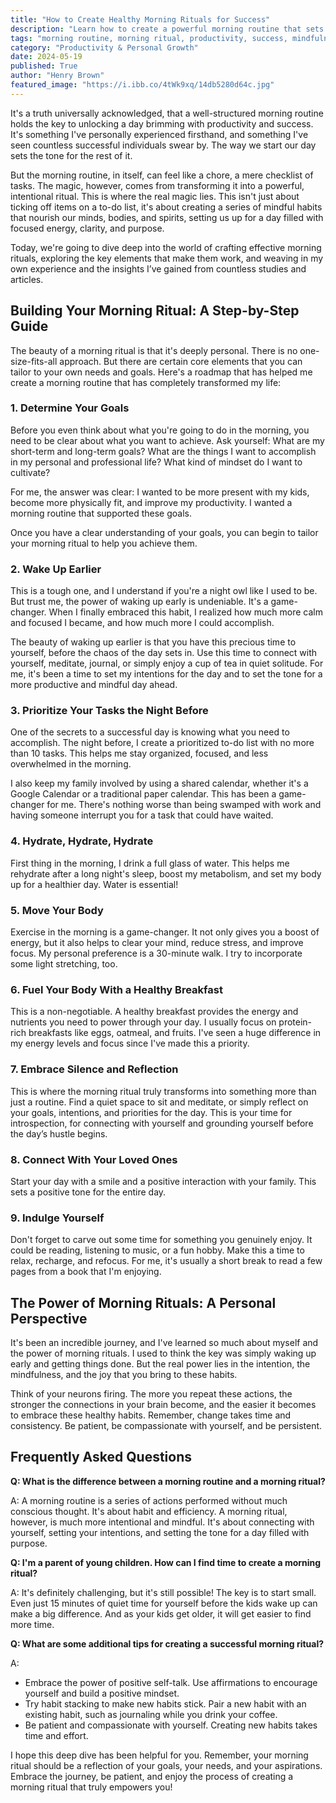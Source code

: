 ```yaml
---
title: "How to Create Healthy Morning Rituals for Success"
description: "Learn how to create a powerful morning routine that sets you up for a productive and fulfilling day. This guide provides a step-by-step approach to crafting a personalized morning ritual that aligns with your goals and boosts your well-being."
tags: "morning routine, morning ritual, productivity, success, mindfulness, self-care, habits, goals, personal development, well-being, time management, focus, energy"
category: "Productivity & Personal Growth"
date: 2024-05-19
published: True
author: "Henry Brown"
featured_image: "https://i.ibb.co/4tWk9xq/14db5280d64c.jpg"
---
```



It's a truth universally acknowledged, that a well-structured morning routine holds the key to unlocking a day brimming with productivity and success.  It's something I've personally experienced firsthand, and something I've seen countless successful individuals swear by.  The way we start our day sets the tone for the rest of it. 

But the morning routine, in itself, can feel like a chore, a mere checklist of tasks.  The magic, however, comes from transforming it into a  powerful,  intentional ritual. This is where the real magic lies.  This isn't just about ticking off items on a to-do list, it's about creating a  series of mindful habits that nourish our minds, bodies, and spirits, setting us up for a day filled with focused energy, clarity, and purpose. 

Today, we're going to dive deep into the world of crafting effective morning rituals, exploring the key elements that make them work, and weaving in my own experience and the insights I’ve gained from countless studies and articles.

## Building Your Morning Ritual: A Step-by-Step Guide

The beauty of a morning ritual is that it's deeply personal. There is no one-size-fits-all approach.  But there are certain core elements that you can tailor to your own needs and goals. Here's a roadmap that has helped me create a morning routine that has completely transformed my life:

### 1. Determine Your Goals

Before you even think about what you're going to do in the morning, you need to be clear about what you want to achieve.  Ask yourself: What are my short-term and long-term goals?  What are the things I want to accomplish in my personal and professional life?  What kind of mindset do I want to cultivate?  

For me, the answer was clear: I wanted to be more present with my kids, become more physically fit, and improve my productivity. I wanted a morning routine that supported these goals.  

Once you have a clear understanding of your goals, you can begin to tailor your morning ritual to help you achieve them. 

### 2. Wake Up Earlier

This is a tough one, and I understand if you're a night owl like I used to be.  But trust me, the power of waking up early is undeniable.  It's a game-changer.   When I finally embraced this habit, I realized how much more calm and focused I became, and how much more I could accomplish.

The beauty of waking up earlier is that you have this precious time to yourself, before the chaos of the day sets in.  Use this time to connect with yourself, meditate, journal, or simply enjoy a cup of tea in quiet solitude.  For me, it's been a time to set my intentions for the day and to set the tone for a more productive and mindful day ahead.

### 3. Prioritize Your Tasks the Night Before

One of the secrets to a successful day is knowing what you need to accomplish.  The night before, I create a prioritized to-do list with no more than 10 tasks.  This helps me stay organized, focused, and less overwhelmed in the morning.

I also keep my family involved by using a shared calendar, whether it's a Google Calendar or a traditional paper calendar.  This has been a game-changer for me.  There's nothing worse than being swamped with work and having someone interrupt you for a task that could have waited.

### 4. Hydrate, Hydrate, Hydrate

First thing in the morning, I drink a full glass of water. This helps me rehydrate after a long night's sleep, boost my metabolism, and set my body up for a healthier day.  Water is essential!

### 5. Move Your Body

Exercise in the morning is a game-changer. It not only gives you a boost of energy, but it also helps to clear your mind, reduce stress, and improve focus.  My personal preference is a 30-minute walk.  I try to incorporate some light stretching, too.

### 6.  Fuel Your Body With a Healthy Breakfast

This is a non-negotiable.  A healthy breakfast provides the energy and nutrients you need to power through your day.  I usually focus on protein-rich breakfasts like eggs, oatmeal, and fruits.  I've seen a huge difference in my energy levels and focus since I've made this a priority.

### 7.  Embrace Silence and Reflection

This is where the morning ritual truly transforms into something more than just a routine.  Find a quiet space to sit and meditate, or simply reflect on your goals, intentions, and priorities for the day. This is your time for introspection, for connecting with yourself and grounding yourself before the day’s hustle begins.

### 8.  Connect With Your Loved Ones

Start your day with a smile and a positive interaction with your family.  This sets a positive tone for the entire day. 

### 9.  Indulge Yourself

Don't forget to carve out some time for something you genuinely enjoy.  It could be reading, listening to music, or a fun hobby.  Make this a time to relax, recharge, and refocus.  For me, it's usually a short break to read a few pages from a book that I'm enjoying. 

## The Power of Morning Rituals: A Personal Perspective

It's been an incredible journey, and I've learned so much about myself and the power of morning rituals.   I used to think the key was simply waking up early and getting things done. But the real power lies in the intention, the mindfulness, and the joy that you bring to these habits.  

Think of your neurons firing. The more you repeat these actions, the stronger the connections in your brain become, and the easier it becomes to embrace these healthy habits.  Remember, change takes time and consistency.  Be patient, be compassionate with yourself, and be persistent.

## Frequently Asked Questions

**Q: What is the difference between a morning routine and a morning ritual?**

A: A morning routine is a series of actions performed without much conscious thought. It's about habit and efficiency. A morning ritual, however, is much more intentional and mindful. It's about connecting with yourself, setting your intentions, and setting the tone for a day filled with purpose.

**Q: I'm a parent of young children.  How can I find time to create a morning ritual?**

A:  It's definitely challenging, but it's still possible!  The key is to start small.  Even just 15 minutes of quiet time for yourself before the kids wake up can make a big difference.  And as your kids get older, it will get easier to find more time.

**Q: What are some additional tips for creating a successful morning ritual?**

A: 
* Embrace the power of positive self-talk.  Use affirmations to encourage yourself and build a positive mindset.
*  Try habit stacking to make new habits stick.  Pair a new habit with an existing habit, such as journaling while you drink your coffee.
*  Be patient and compassionate with yourself.  Creating new habits takes time and effort.

I hope this deep dive has been helpful for you. Remember, your morning ritual should be a reflection of your goals, your needs, and your aspirations. Embrace the journey, be patient, and enjoy the process of creating a morning ritual that truly empowers you!